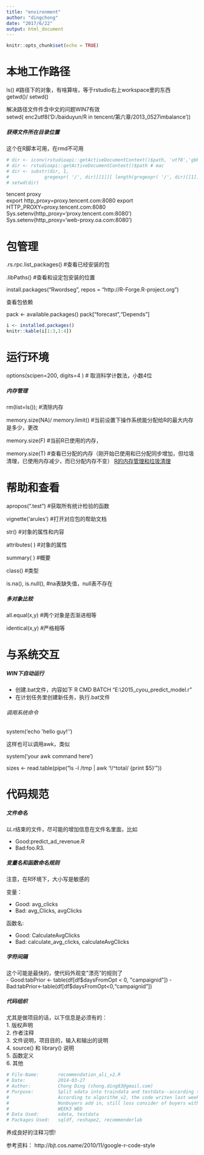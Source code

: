 ```yaml
---
title: "environment"
author: "dingchong"
date: "2017/6/22"
output: html_document
---
```


```r
knitr::opts_chunk$set(echo = TRUE)
```

# 本地工作路径

ls() #路径下的对象，有啥算啥，等于rstudio右上workspace里的东西   
getwd()/ setwd()    

解决路径文件件含中文的问题WIN7有效     
setwd( enc2utf8('D:/baiduyun/R in tencent/第六章/2013_0527imbalance'))  

##### 获得文件所在目录位置

这个在R脚本可用，在rmd不可用   
```r
# dir <- iconv(rstudioapi::getActiveDocumentContext()$path, 'utf8','gbk') # win  
# dir <- rstudioapi::getActiveDocumentContext()$path # mac  
# dir <- substr(dir, 1,      
#             gregexpr( '/', dir)[[1]][ length(gregexpr( '/', dir)[[1]])] )   
# setwd(dir)
```

tencent proxy  
export http_proxy=proxy.tencent.com:8080
export HTTP_PROXY=proxy.tencent.com:8080
Sys.setenv(http_proxy='proxy.tencent.com:8080')
Sys.setenv(http_proxy='web-proxy.oa.com:8080')


# 包管理

.rs.rpc.list_packages() #查看已经安装的包

.libPaths() #查看和设定包安装的位置

install.packages("Rwordseg", repos = "http://R-Forge.R-project.org") 

查看包依赖

pack <- available.packages()
pack["forecast","Depends"]

```r
i <- installed.packages()
knitr::kable(i[1:3,1:4])
```


# 运行环境 

options(scipen=200,  digits=4 ) # 取消科学计数法，小数4位

##### 内存管理
rm(list=ls()); #清除内存

memory.size(NA)/ memory.limit()  #当前设置下操作系统能分配给R的最大内存是多少，更改

memory.size(F)  #当前R已使用的内存，

memory.size(T)  #查看已分配的内存（刚开始已使用和已分配同步增加，但垃圾清理，已使用内存减少，而已分配内存不变） 
[R的内存管理和垃圾清理](http://jliblog.com/archives/276)

# 帮助和查看 

apropos(".test")  #获取所有统计检验的函数

vignette('arules') #打开对应包的帮助文档

str() #对象的属性和内容

attributes( ) #对象的属性

summary( ) #概要

class() #类型

is.na(), is.null(),  #na表缺失值，null表不存在

##### 多对象比较

all.equal(x,y)  #两个对象是否渐进相等

identical(x,y) #严格相等

# 与系统交互 

##### WIN下自动运行

- 创建.bat文件，内容如下
R CMD BATCH "E:\baiduyun\cyou\2015_cyou_predict_model\model2.0\test.r"
- 在计划任务里创建新任务，执行.bat文件

###### 调用系统命令
system('echo \'hello guy!\' ')

这样也可以调用awk，类似

system('your awk command here')

sizes <- read.table(pipe("ls -l /tmp | awk '!/^total/ {print $5}'"))


# 代码规范

##### 文件命名

以.r结束的文件，尽可能的增加信息在文件名里面，比如

- Good:predict_ad_revenue.R
- Bad:foo.R3.

##### 变量名和函数命名规则 

注意，在R环境下，大小写是敏感的

变量：

- Good:               avg_clicks
- Bad:                avg_Clicks, avgClicks

函数名: 

- Good:     CalculateAvgClicks                     
- Bad:       calculate_avg_clicks, calculateAvgClicks

##### 字符间隔
这个可能是最快的，使代码外观变"漂亮"的规则了   
- Good:tabPrior <- table(df[df$daysFromOpt < 0, "campaignid"])
- Bad:tabPrior<-table(df[df$daysFromOpt<0,"campaignid"])     

##### 代码组织
尤其是做项目的话，以下信息是必须有的：   
1. 版权声明  
2. 作者注释  
3. 文件说明，项目目的，输入和输出的说明  
4. source() 和 library() 说明  
5. 函数定义  
6. 其他  

```r
# File-Name:       recommendation_ali_v2.R          
# Date:            2014-03-27                     
# Author:          Chong Ding (chong.ding83@gmail.com)
# Purpose:         Split odata into traindata and testdata--according to the rules change,useless;
#                  According to algorithm_v2, the code writen last week don't work, so change to binary;
#                  Nonbuyers add in, still loss consider of buyers with unbuy items!;
#                  WEEK3 WED
# Data Used:       odata, testdata
# Packages Used:   sqldf, reshape2, recommenderlab
```

养成良好的注释习惯!  

参考资料：
http://bjt.cos.name/2010/11/google-r-code-style